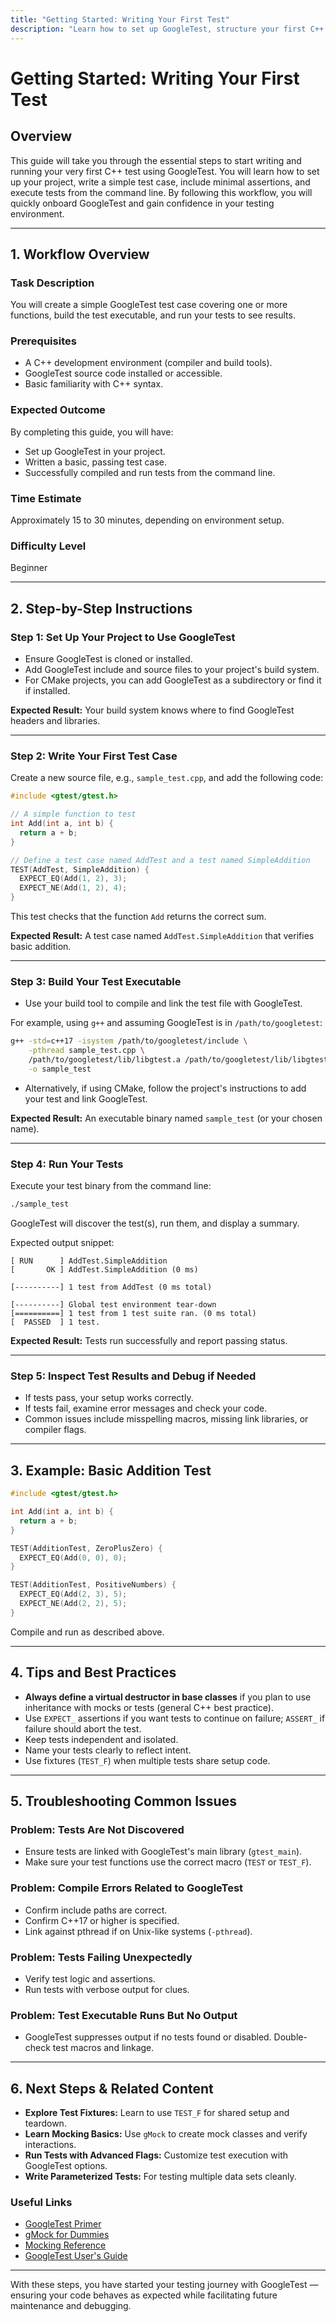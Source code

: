 ```yaml
---
title: "Getting Started: Writing Your First Test"
description: "Learn how to set up GoogleTest, structure your first C++ test case, and run it from the command line. Covers project setup, basic test structure, and minimal assertions for rapid onboarding."
---
```


# Getting Started: Writing Your First Test

## Overview

This guide will take you through the essential steps to start writing and running your very first C++ test using GoogleTest. You will learn how to set up your project, write a simple test case, include minimal assertions, and execute tests from the command line. By following this workflow, you will quickly onboard GoogleTest and gain confidence in your testing environment.

---

## 1. Workflow Overview

### Task Description

You will create a simple GoogleTest test case covering one or more functions, build the test executable, and run your tests to see results.

### Prerequisites

- A C++ development environment (compiler and build tools).
- GoogleTest source code installed or accessible.
- Basic familiarity with C++ syntax.

### Expected Outcome

By completing this guide, you will have:
- Set up GoogleTest in your project.
- Written a basic, passing test case.
- Successfully compiled and run tests from the command line.

### Time Estimate

Approximately 15 to 30 minutes, depending on environment setup.

### Difficulty Level

Beginner

---

## 2. Step-by-Step Instructions

### Step 1: Set Up Your Project to Use GoogleTest

- Ensure GoogleTest is cloned or installed.
- Add GoogleTest include and source files to your project's build system.
- For CMake projects, you can add GoogleTest as a subdirectory or find it if installed.

**Expected Result:** Your build system knows where to find GoogleTest headers and libraries.

---

### Step 2: Write Your First Test Case

Create a new source file, e.g., `sample_test.cpp`, and add the following code:

```cpp
#include <gtest/gtest.h>

// A simple function to test
int Add(int a, int b) {
  return a + b;
}

// Define a test case named AddTest and a test named SimpleAddition
TEST(AddTest, SimpleAddition) {
  EXPECT_EQ(Add(1, 2), 3);
  EXPECT_NE(Add(1, 2), 4);
}
```

This test checks that the function `Add` returns the correct sum.

**Expected Result:** A test case named `AddTest.SimpleAddition` that verifies basic addition.

---

### Step 3: Build Your Test Executable

- Use your build tool to compile and link the test file with GoogleTest.

For example, using `g++` and assuming GoogleTest is in `/path/to/googletest`:

```bash
g++ -std=c++17 -isystem /path/to/googletest/include \
    -pthread sample_test.cpp \
    /path/to/googletest/lib/libgtest.a /path/to/googletest/lib/libgtest_main.a \
    -o sample_test
```

- Alternatively, if using CMake, follow the project's instructions to add your test and link GoogleTest.

**Expected Result:** An executable binary named `sample_test` (or your chosen name).

---

### Step 4: Run Your Tests

Execute your test binary from the command line:

```bash
./sample_test
```

GoogleTest will discover the test(s), run them, and display a summary.

Expected output snippet:

```
[ RUN      ] AddTest.SimpleAddition
[       OK ] AddTest.SimpleAddition (0 ms)

[----------] 1 test from AddTest (0 ms total)

[----------] Global test environment tear-down
[==========] 1 test from 1 test suite ran. (0 ms total)
[  PASSED  ] 1 test.
```

**Expected Result:** Tests run successfully and report passing status.

---

### Step 5: Inspect Test Results and Debug if Needed

- If tests pass, your setup works correctly.
- If tests fail, examine error messages and check your code.
- Common issues include misspelling macros, missing link libraries, or compiler flags.

---

## 3. Example: Basic Addition Test

```cpp
#include <gtest/gtest.h>

int Add(int a, int b) {
  return a + b;
}

TEST(AdditionTest, ZeroPlusZero) {
  EXPECT_EQ(Add(0, 0), 0);
}

TEST(AdditionTest, PositiveNumbers) {
  EXPECT_EQ(Add(2, 3), 5);
  EXPECT_NE(Add(2, 2), 5);
}
```

Compile and run as described above.

---

## 4. Tips and Best Practices

- **Always define a virtual destructor in base classes** if you plan to use inheritance with mocks or tests (general C++ best practice).
- Use `EXPECT_` assertions if you want tests to continue on failure; `ASSERT_` if failure should abort the test.
- Keep tests independent and isolated.
- Name your tests clearly to reflect intent.
- Use fixtures (`TEST_F`) when multiple tests share setup code.

---

## 5. Troubleshooting Common Issues

### Problem: Tests Are Not Discovered
- Ensure tests are linked with GoogleTest's main library (`gtest_main`).
- Make sure your test functions use the correct macro (`TEST` or `TEST_F`).

### Problem: Compile Errors Related to GoogleTest
- Confirm include paths are correct.
- Confirm C++17 or higher is specified.
- Link against pthread if on Unix-like systems (`-pthread`).

### Problem: Tests Failing Unexpectedly
- Verify test logic and assertions.
- Run tests with verbose output for clues.

### Problem: Test Executable Runs But No Output
- GoogleTest suppresses output if no tests found or disabled. Double-check test macros and linkage.

---

## 6. Next Steps & Related Content

- **Explore Test Fixtures:** Learn to use `TEST_F` for shared setup and teardown.
- **Learn Mocking Basics:** Use `gMock` to create mock classes and verify interactions.
- **Run Tests with Advanced Flags:** Customize test execution with GoogleTest options.
- **Write Parameterized Tests:** For testing multiple data sets cleanly.

### Useful Links
- [GoogleTest Primer](https://google.github.io/googletest/primer.html)
- [gMock for Dummies](https://google.github.io/googletest/gmock_for_dummies.html)
- [Mocking Reference](../docs/reference/mocking.md)
- [GoogleTest User's Guide](index.md)

---

With these steps, you have started your testing journey with GoogleTest — ensuring your code behaves as expected while facilitating future maintenance and debugging.
